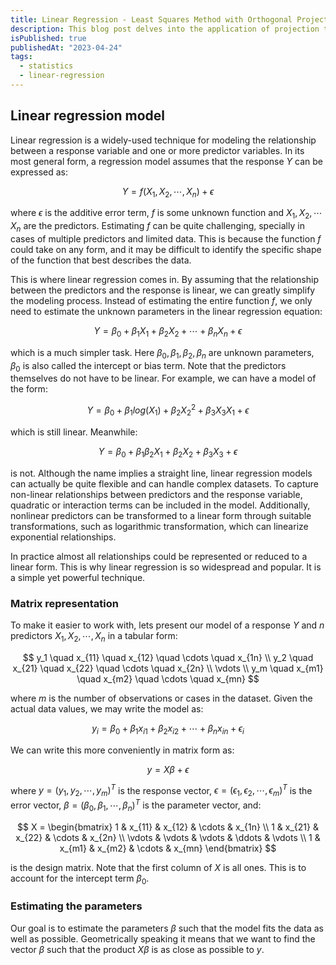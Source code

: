 ```yaml
---
title: Linear Regression - Least Squares Method with Orthogonal Projection
description: This blog post delves into the application of projection techniques in linear regression, specifically the least squares method
isPublished: true
publishedAt: "2023-04-24"
tags:
  - statistics
  - linear-regression
---
```


## Linear regression model

Linear regression is a widely-used technique for modeling the relationship between a response variable
and one or more predictor variables. In its most general form, a regression model assumes that
the response $Y$ can be expressed as:

$$
Y = f(X_1, X_2, \cdots, X_n) + \epsilon
$$

where $\epsilon$ is the additive error term, $f$ is some unknown function and $X_1,X_2, \cdots X_n$ are
the predictors. Estimating $f$ can be quite challenging, specially in cases of multiple predictors
and limited data. This is because the function $f$ could take on any form, and it may be difficult to
identify the specific shape of the function that best describes the data.

This is where linear regression comes in. By assuming that the relationship between the predictors and
the response is linear, we can greatly simplify the modeling process. Instead of estimating the entire function $f$,
we only need to estimate the unknown parameters in the linear regression equation:

$$
Y = \beta_0 + \beta_1 X_1  + \beta_2 X_2 + \cdots + \beta_n X_n + \epsilon
$$

which is a much simpler task. Here $\beta_0, \beta_1, \beta_2, \beta_n$ are unknown parameters,
$\beta_0$ is also called the intercept or bias term. Note that the predictors themselves do not have to be linear.
For example, we can have a model of the form:

$$
Y = \beta_0 + \beta_1 log(X_1) + \beta_2 X_2^2 + \beta_3 X_3 X_1 + \epsilon
$$

which is still linear. Meanwhile:

$$
Y = \beta_0 + \beta_1 \beta_2 X_1 + \beta_2 X_2 + \beta_3 X_3 + \epsilon
$$

is not. Although the name implies a straight line, linear regression models can actually be quite
flexible and can handle complex datasets. To capture non-linear relationships between predictors and the response variable,
quadratic or interaction terms can be included in the model. Additionally, nonlinear predictors can be transformed
to a linear form through suitable transformations, such as logarithmic transformation, which can linearize
exponential relationships.

In practice almost all relationships could be represented or reduced to a linear form. This is why linear regression
is so widespread and popular. It is a simple yet powerful technique.

### Matrix representation

To make it easier to work with, lets present our model of a response $Y$ and $n$ predictors $X_1, X_2, \cdots, X_n$
in a tabular form:

$$
y_1     \quad x_{11} \quad x_{12} \quad \cdots \quad x_{1n} \\
y_2     \quad x_{21} \quad x_{22} \quad \cdots \quad x_{2n} \\
\vdots   \\
y_m     \quad x_{m1} \quad x_{m2} \quad \cdots \quad x_{mn}
$$

where $m$ is the number of observations or cases in the dataset. Given the actual data values, we may write the model as:

$$
y_i = \beta_0 + \beta_1 x_{i1} + \beta_2 x_{i2} + \cdots + \beta_n x_{in} + \epsilon_i
$$

We can write this more conveniently in matrix form as:

$$
y = X \beta + \epsilon
$$

where $y = (y_1, y_2, \cdots, y_m)^T$ is the response vector, $\epsilon = (\epsilon_1, \epsilon_2, \cdots, \epsilon_m)^T$
is the error vector, $\beta = (\beta_0, \beta_1, \cdots, \beta_n)^T$ is the parameter vector, and:

$$
X = \begin{bmatrix}
1 & x_{11} & x_{12} & \cdots & x_{1n} \\
1 & x_{21} & x_{22} & \cdots & x_{2n} \\
\vdots & \vdots & \vdots & \ddots & \vdots \\
1 & x_{m1} & x_{m2} & \cdots & x_{mn}
\end{bmatrix}
$$

is the design matrix. Note that the first column of $X$ is all ones. This is to account for the intercept term $\beta_0$.

### Estimating the parameters

Our goal is to estimate the parameters $\beta$ such that the model fits the data as well as possible.
Geometrically speaking it means that we want to find the vector $\beta$ such that the product
$X\beta$ is as close as possible to $y$.
